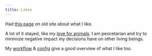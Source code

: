 ```yaml
---
title: Likes
---
```


Had [this page](https://23-personal.nikiv.dev/likes) on old site about what I like.

A lot of it stayed, like my [love for animals](/values). I am pescetarian and try to minimize negative impact my decisions have on other living beings.

My [workflow](/workflow) & [config](/config) give a good overview of what I like too.
